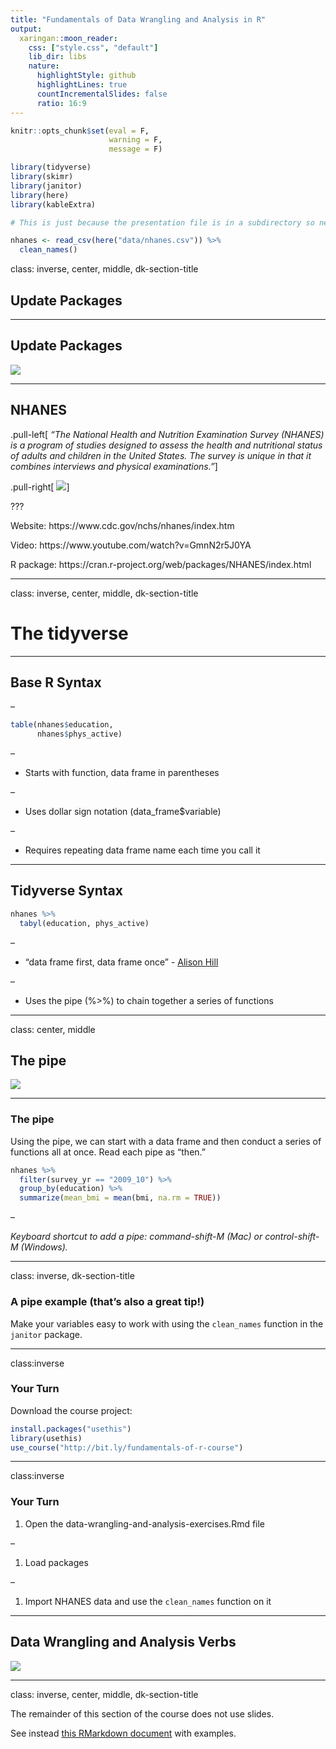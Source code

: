 ```yaml
---
title: "Fundamentals of Data Wrangling and Analysis in R"
output:
  xaringan::moon_reader:
    css: ["style.css", "default"]
    lib_dir: libs
    nature:
      highlightStyle: github
      highlightLines: true
      countIncrementalSlides: false
      ratio: 16:9
---
```





```r
knitr::opts_chunk$set(eval = F, 
                      warning = F,
                      message = F)

library(tidyverse)
library(skimr)
library(janitor)
library(here)
library(kableExtra)


```



```r

# This is just because the presentation file is in a subdirectory so need to actually load it but don't want to confuse folks.

nhanes <- read_csv(here("data/nhanes.csv")) %>% 
  clean_names()

```


class: inverse, center, middle, dk-section-title

## Update Packages

---

## Update Packages

![](images/update-packages.gif)



---



## NHANES

.pull-left[
*"The National Health and Nutrition Examination Survey (NHANES) is a program of studies designed to assess the health and nutritional status of adults and children in the United States. The survey is unique in that it combines interviews and physical examinations."*
]

.pull-right[
![](images/nhanes.jpg)
]

???

Website: https://www.cdc.gov/nchs/nhanes/index.htm

Video: https://www.youtube.com/watch?v=GmnN2r5J0YA

R package: https://cran.r-project.org/web/packages/NHANES/index.html





---

class: inverse, center, middle, dk-section-title

# The tidyverse

---

## Base R Syntax


--

```r
table(nhanes$education,
      nhanes$phys_active)
```

--

- Starts with function, data frame in parentheses

--

- Uses dollar sign notation (data_frame$variable)

--

- Requires repeating data frame name each time you call it

---


## Tidyverse Syntax



```r
nhanes %>% 
  tabyl(education, phys_active)

```

--

- "data frame first, data frame once" - [Alison Hill](https://ohsu-conj620.netlify.com/slides/cm012.html#20)

--

- Uses the pipe (%>%) to chain together a series of functions



---

class: center, middle

## The pipe

![](images/pipe.png)

---

### The pipe

Using the pipe, we can start with a data frame and then conduct a series of functions all at once. Read each pipe as "then."

```r
nhanes %>% 
  filter(survey_yr == "2009_10") %>% 
  group_by(education) %>% 
  summarize(mean_bmi = mean(bmi, na.rm = TRUE))

```

--

*Keyboard shortcut to add a pipe: command-shift-M (Mac) or control-shift-M (Windows).*





---

class: inverse, dk-section-title

### A pipe example (that's also a great tip!)

Make your variables easy to work with using the `clean_names` function in the `janitor` package.

---

class:inverse

### Your Turn

Download the course project:


```r
install.packages("usethis")
library(usethis)
use_course("http://bit.ly/fundamentals-of-r-course")
```


---

class:inverse

### Your Turn


1. Open the data-wrangling-and-analysis-exercises.Rmd file

--

1. Load packages

--

1. Import NHANES data and use the `clean_names` function on it




---

## Data Wrangling and Analysis Verbs

![](images/dplyr-verbs.png)

---

class: inverse, center, middle, dk-section-title

The remainder of this section of the course does not use slides. 

See instead [this RMarkdown document](https://github.com/rfortherestofus/fundamentals/blob/master/data-wrangling-and-analysis-examples.Rmd) with examples.

<!-- ## `select` -->

<!-- Choose variables from the larger data frame -->

<!-- ![](images/select.png) -->

<!-- --- -->

<!-- ### `select` -->

<!-- ```{r eval = T} -->
<!-- nhanes %>% -->
<!--   select(age) -->
<!-- ``` -->


<!-- --- -->

<!-- ### Other ways we can `select` variables -->

<!-- Select multiple variables by listing them: -->

<!-- ```{r eval = T} -->
<!-- nhanes %>% -->
<!--   select(height, weight) -->
<!-- ``` -->

<!-- --- -->

<!-- ### Other ways we can `select` variables -->

<!-- You can use `one_of()` to do the same thing: -->

<!-- ```{r eval = T} -->
<!-- nhanes %>% -->
<!--   select(one_of(c("height", "weight"))) -->
<!-- ``` -->

<!-- --- -->

<!-- ### Other ways we can `select` variables -->

<!-- `contain()` selects variable with certain text in the variable name: -->


<!-- ```{r eval = T} -->
<!-- nhanes %>% -->
<!--   select(contains("age")) -->
<!-- ``` -->

<!-- --- -->

<!-- ### Other ways we can `select` variables -->

<!-- You can select a range of columns using the var1:var2 pattern -->


<!-- ```{r eval = T} -->
<!-- nhanes %>% -->
<!--   select(weight:bmi) -->
<!-- ``` -->

<!-- --- -->

<!-- ### Other ways we can `select` variables -->

<!-- Drop variables using the -var format: -->


<!-- ```{r eval = T} -->
<!-- nhanes %>% -->
<!--   select(-id) -->
<!-- ``` -->

<!-- --- -->

<!-- ### Other ways we can `select` variables -->

<!-- Drop a set of variables using the -(var1:var2) format: -->


<!-- ```{r eval = T} -->
<!-- nhanes %>% -->
<!--   select(-(id:education)) -->
<!-- ``` -->



<!-- --- -->

<!-- ### Other ways we can `select` variables -->

<!-- There are other ways to select variables. See the [`dplyr` website](https://dplyr.tidyverse.org/reference/select.html). -->

<!-- ![](images/select-methods.png) -->




<!-- --- -->



<!-- ## `mutate` -->

<!-- .pull-left[ -->
<!-- Create new variables or recode existing ones -->
<!-- ] -->

<!-- .pull-right[ -->
<!-- ![](images/mutate.png) -->
<!-- ] -->

<!-- You can use `mutate` in three ways. -->


<!-- --- -->

<!-- ### 1. Create a **new variable with a specific value** -->

<!-- ```{r eval = T} -->
<!-- nhanes %>% -->
<!--   mutate(country = "United States") %>% -->
<!--   select(country) -->
<!-- ``` -->


<!-- --- -->

<!-- ### 2. Create a **new variable based on other variables** -->

<!-- ```{r eval = T} -->
<!-- nhanes %>% -->
<!--   mutate(height_inches = height / 2.54) %>% -->
<!--   select(contains("height")) -->
<!-- ``` -->




<!-- --- -->

<!-- ### 3. Change an **existing variable** -->

<!-- ```{r eval = T} -->
<!-- nhanes %>% -->
<!--   mutate(bmi = round(bmi, digits = 1)) %>% -->
<!--   select(bmi) -->
<!-- ``` -->

<!-- --- -->

<!-- ## `filter` -->

<!-- .pull-left[ -->
<!-- Choose a subset of cases. -->
<!-- ] -->

<!-- .pull-right[ -->
<!-- ![](images/filter.png) -->
<!-- ] -->


<!-- --- -->

<!-- ### Comparisons -->

<!-- ```{r include = FALSE, eval = T} -->

<!-- comp_table <- tibble::tribble( -->
<!--   ~Operator, ~Description, ~Usage, -->
<!--   "<", "less than", "x < y", -->
<!--   "<=", "less than or equal to", "x <= y", -->
<!--   ">", "greater than", "x > y", -->
<!--   ">=", "greater than or equal to", "x >= y", -->
<!--   "==", "exactly equal to", "x == y", -->
<!--   "!=", "not equal to", "x != y", -->
<!--   "%in%", "group membership", "x %in% y", -->
<!--   "is.na", "is missing", "is.na(x)", -->
<!--   "!is.na", "is not missing", "!is.na(x)" -->
<!-- ) -->
<!-- ``` -->

<!-- ```{r eval = T, echo = F} -->
<!-- comp_table %>% -->
<!--   kable() %>% -->
<!--   kable_styling(bootstrap_options = c("striped", "hover", "compact")) -->
<!-- ``` -->


<!-- --- -->

<!-- ### `filter` -->

<!-- ```{r eval = T} -->
<!-- nhanes %>% -->
<!--   filter(gender == "female") %>% #<< -->
<!--   select(gender) -->
<!-- ``` -->



<!-- --- -->

<!-- ### `filter` -->

<!-- ```{r eval = T} -->
<!-- nhanes %>% -->
<!--   filter(health_gen != "Good") %>% #<< -->
<!--   select(health_gen) -->
<!-- ``` -->


<!-- --- -->


<!-- ### Logical operators -->

<!-- With logical operators, we can create complex filters (e.g. keep only those who say their health is "good", "very good", or "excellent"). -->

<!-- ```{r include = FALSE, eval = T} -->
<!-- logic_table <- tibble::tribble( -->
<!--   ~Operator, ~Description, ~Usage, -->
<!--   "&", "and", "x & y", -->
<!--   "|", "or", "x | y", -->
<!--   # "xor", "exactly x or y", "xor(x, y)", -->
<!--   "!", "not", "!x" -->
<!-- ) -->

<!-- ``` -->

<!-- ```{r eval = T, echo = F} -->
<!-- logic_table %>% -->
<!--   kable() %>% -->
<!--   kable_styling(bootstrap_options = c("striped", "hover")) -->

<!-- ``` -->

<!-- --- -->

<!-- ### `filter` -->

<!-- ```{r eval = T} -->
<!-- nhanes %>% -->
<!--   filter(health_gen != "Good" | health_gen != "VGood" | health_gen != "Excellent") %>% #<< -->
<!--   select(health_gen) -->
<!-- ``` -->


<!-- --- -->

<!-- ### `filter` -->

<!-- ```{r eval = T} -->
<!-- nhanes %>% -->
<!--   filter(health_gen %in% c("Good", "VGood", "Excellent")) %>% #<< -->
<!--   select(health_gen) -->
<!-- ``` -->


<!-- --- -->

<!-- ### `filter` -->

<!-- You can chain together multiple `filter` functions. Doing it this way, we don't have create complex logic in one line. -->

<!-- ```{r eval = F} -->
<!-- nhanes %>% -->
<!--   filter(gender == "male" & health_gen %in% c("Good", "VGood", "Excellent")) %>% #<< -->
<!--   select(gender, health_gen) -->
<!-- ``` -->


<!-- -- -->

<!-- ```{r eval = F} -->
<!-- nhanes %>% -->
<!--   filter(gender == "male") %>% #<< -->
<!--   filter(health_gen %in% c("Good", "VGood", "Excellent")) %>% #<< -->
<!--   select(gender, health_gen) -->
<!-- ``` -->






<!-- --- -->

<!-- ### `filter` -->

<!-- Use <, >, <=, and => for numeric data. -->

<!-- ```{r eval = T} -->
<!-- nhanes %>% -->
<!--   filter(age > 50) %>% #<< -->
<!--   select(age) -->
<!-- ``` -->

<!-- --- -->


<!-- ### `filter` -->

<!-- You can drop `NAs` with `!is.na()` -->

<!-- ```{r eval = T} -->
<!-- nhanes %>% -->
<!--   filter(age > 50) %>% -->
<!--   filter(!is.na(marital_status)) %>% #<< -->
<!--   select(age, marital_status) -->
<!-- ``` -->


<!-- --- -->


<!-- ### `filter` -->

<!-- You can also drop `NAs` with `drop_na()` -->

<!-- ```{r eval = T} -->
<!-- nhanes %>% -->
<!--   filter(age > 50) %>% -->
<!--   drop_na(marital_status) %>% #<< -->
<!--   select(age, marital_status) -->
<!-- ``` -->

<!-- --- -->

<!-- ## `summarize` -->

<!-- .pull-left[ -->
<!-- Go from a complete dataset down to a summary. -->
<!-- ] -->

<!-- .pull-right[ -->
<!-- ![](images/summarize.png) -->
<!-- ] -->

<!-- --- -->

<!-- ### `summarize` -->

<!-- ```{r eval = T} -->
<!-- nhanes %>% -->
<!--   summarize(mean_active_days = mean(phys_active_days)) -->
<!-- ``` -->



<!-- --- -->

<!-- ### `summarize` -->


<!-- ```{r eval = T} -->
<!-- nhanes %>% -->
<!--   summarize(mean_active_days = mean(phys_active_days, -->
<!--                                     na.rm = TRUE)) #<< -->
<!-- ``` -->

<!-- --- -->

<!-- ### `summarize` math functions -->

<!-- ```{r include = FALSE, eval = T} -->
<!-- summary_table <- tibble::tribble( -->
<!--   ~Description, ~Usage, -->
<!--   "number", "n()", -->
<!--   "sum", "sum(x)", -->
<!--   "minimum", "min(x)", -->
<!--   "maximum", "max(x)", -->
<!--   "mean", "mean(x)", -->
<!--   "median", "mean(x)", -->
<!--   "standard deviation", "sd(x)", -->
<!--   "variance", "var(x)", -->
<!--   "rank", "rank(x)" -->
<!-- ) -->
<!-- ``` -->


<!-- ```{r eval = T, echo = F} -->
<!-- summary_table %>% -->
<!--   kable() %>% -->
<!--   kable_styling(bootstrap_options = c("striped", "hover")) -->

<!-- ``` -->

<!-- See the [Base R cheatsheet](https://github.com/rstudio/cheatsheets/blob/master/base-r.pdf) for more. -->

<!-- --- -->

<!-- ### `summarize` -->


<!-- You can have multiple arguments in each usage of `summarize`. -->

<!-- ```{r eval = T} -->
<!-- nhanes %>% -->
<!--   summarize(mean_active_days = mean(phys_active_days, na.rm = TRUE), -->
<!--             median_active_days = median(phys_active_days, na.rm = TRUE), #<< -->
<!--             number_of_responses = n()) #<< -->
<!-- ``` -->

<!-- --- -->


<!-- ## `group_by` -->

<!-- .pull-left[ -->
<!-- `summarize` becomes truly powerful when paired with `group_by` -->
<!-- ] -->

<!-- .pull-right[ -->
<!-- ![](images/group-by.png) -->
<!-- ] -->


<!-- --- -->

<!-- ### `group_by` -->

<!-- ```{r eval = T} -->
<!-- nhanes %>% -->
<!--   group_by(age_decade) %>% #<< -->
<!--   summarize(mean_active_days = mean(phys_active_days, -->
<!--                                     na.rm = TRUE)) -->
<!-- ``` -->





<!-- --- -->

<!-- ### `group_by` example -->

<!-- `group_by` works for multiple groups. -->

<!-- ```{r eval = T} -->
<!-- nhanes %>% -->
<!--   group_by(age_decade, gender) %>% #<< -->
<!--   summarize(mean_active_days = mean(phys_active_days, -->
<!--                                     na.rm = TRUE)) -->
<!-- ``` -->


<!-- --- -->

<!-- ### `count` -->

<!-- If you just want to count the number of things per group, you can use `count`. -->


<!-- ```{r eval = T} -->
<!-- nhanes %>% -->
<!--   count(age_decade) -->
<!-- ``` -->


<!-- --- -->

<!-- ### `count` -->

<!-- You can also count by multiple groups. -->

<!-- ```{r eval = T} -->
<!-- nhanes %>% -->
<!--   count(age_decade, gender) -->
<!-- ``` -->


<!-- --- -->


<!-- ## `arrange` -->

<!-- .pull-left[ -->
<!-- Reorder rows in a data frame based on the values of one or more variables -->
<!-- ] -->

<!-- .pull-right[ -->
<!-- ![](images/arrange.png) -->
<!-- ] -->

<!-- --- -->


<!-- ### `arrange` example -->

<!-- R arranges in ascending order by default -->

<!-- ```{r eval = T} -->
<!-- nhanes %>% -->
<!--   group_by(age_decade, gender) %>% #<< -->
<!--   summarize(mean_active_days = mean(phys_active_days, -->
<!--                                     na.rm = TRUE)) %>% -->
<!--   arrange(mean_active_days) -->
<!-- ``` -->

<!-- --- -->

<!-- ### `arrange` example -->

<!-- You can also arrange in descending order -->


<!-- ```{r eval = T} -->
<!-- nhanes %>% -->
<!--   group_by(age_decade, gender) %>% #<< -->
<!--   summarize(mean_active_days = mean(phys_active_days, -->
<!--                                     na.rm = TRUE)) %>% -->
<!--   arrange(desc(mean_active_days)) -->
<!-- ``` -->

<!-- --- -->

<!-- ## Crosstabs -->

<!-- Sometimes you want your results in a crosstab. We'll use the `tabyl` function in `janitor` package to make crosstabs automatically. -->

<!-- -- -->

<!-- ```{r eval = T} -->
<!-- nhanes %>% -->
<!--   tabyl(gender, age_decade) -->
<!-- ``` -->

<!-- --- -->

<!-- ### `adorn_` functions -->

<!-- `janitor` has a set of functions that all start with `adorn_` that add a number of things to our crosstabs. You call them after `tabyl`. -->

<!-- --- -->

<!-- ### Add totals -->

<!-- ```{r eval = T} -->

<!-- nhanes %>% -->
<!--   tabyl(gender, age_decade) %>% -->
<!--   adorn_totals(c("row", "col")) #<< -->


<!-- ``` -->



<!-- --- -->

<!-- ### Add percentages -->


<!-- ```{r eval = T} -->
<!-- nhanes %>% -->
<!--   tabyl(gender, age_decade) %>% -->
<!--   adorn_totals(c("row", "col")) %>% -->
<!--   adorn_percentages() #<< -->
<!-- ``` -->

<!-- --- -->

<!-- ### Format percentages -->

<!-- ```{r eval = T} -->
<!-- nhanes %>% -->
<!--   tabyl(gender, age_decade) %>% -->
<!--   adorn_totals(c("row", "col")) %>% -->
<!--   adorn_percentages() %>% -->
<!--   adorn_pct_formatting()  #<< -->
<!-- ``` -->



<!-- --- -->

<!-- ### Include n alongside percentages -->

<!-- ```{r eval = T} -->
<!-- nhanes %>% -->
<!--   tabyl(gender, age_decade) %>% -->
<!--   adorn_totals(c("row", "col")) %>% -->
<!--   adorn_percentages() %>% -->
<!--   adorn_pct_formatting() %>% -->
<!--   adorn_ns() #<< -->
<!-- ``` -->


<!-- --- -->

<!-- ### Add title -->

<!-- ```{r eval = T} -->
<!-- nhanes %>% -->
<!--   tabyl(gender, age_decade) %>% -->
<!--   adorn_totals(c("row", "col")) %>% -->
<!--   adorn_percentages() %>% -->
<!--   adorn_pct_formatting() %>% -->
<!--   adorn_ns() %>% -->
<!--   adorn_title() #<< -->
<!-- ``` -->

<!-- --- -->




<!-- ### Three (or more) way crosstabs -->

<!-- You can also do three (or more) way crosstabs automatically by adding more variables to the `tabyl` function. -->

<!-- ```{r eval = T} -->
<!-- nhanes %>% -->
<!--   tabyl(gender, age_decade, education) %>% #<< -->
<!--   adorn_totals(c("row", "col")) %>% -->
<!--   adorn_percentages() %>% -->
<!--   adorn_pct_formatting() %>% -->
<!--   adorn_ns() %>% -->
<!--   adorn_title() -->

<!-- ``` -->


<!-- --- -->

<!-- # Create new data frames -->

<!-- Sometimes you want to save the results of your work to a new data frame. -->

<!-- ```{r} -->
<!-- phys_activity_by_age <- nhanes %>% -->
<!--   group_by(age_decade) %>% #<< -->
<!--   summarize(mean_active_days = mean(phys_active_days, -->
<!--                                     na.rm = TRUE)) %>% -->
<!--   drop_na() -->
<!-- ``` -->

